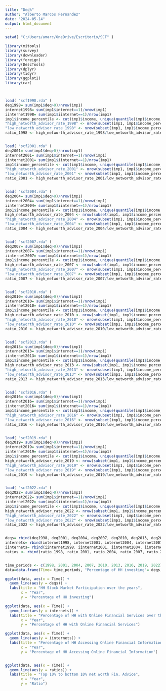 ---
title: "Deq%"
author: "Alberto Marcos Fernandez"
date: "2024-05-14"
output: html_document
---

```{r}
setwd( "C:/Users/amarc/OneDrive/Escritorio/SCF" )

library(mitools)
library(survey)
library(downloader)
library(foreign)
library(DescTools)
library(dplyr)
library(tidyr)
library(ggplot2)
library(car)



load( "scf1998.rda" )
deq1998= sum(imp1$deq>0)/nrow(imp1)
internet1998= sum(imp1$internet==1)/nrow(imp1)
iinternet1998= sum(imp1$iinternet==1)/nrow(imp1)
imp1$income_percentile <- cut(imp1$income, unique(quantile(imp1$income, seq(0, 1, 0.01))), labels = FALSE)
"high_networth_advisor_rate_1998" <- nrow(subset(imp1, imp1$income_percentile>90 & (imp1$ifinplan==1 | imp1$ifinpro==1)))/nrow(subset(imp1, imp1$income_percentile>90))
"low_networth_advisor_rate_1998" <- nrow(subset(imp1, imp1$income_percentile<10 & (imp1$ifinplan==1 | imp1$ifinpro==1)))/nrow(subset(imp1, imp1$income_percentile<10))
ratio_1998 <- high_networth_advisor_rate_1998/low_networth_advisor_rate_1998


load( "scf2001.rda" )
deq2001= sum(imp1$deq>0)/nrow(imp1)
internet2001= sum(imp1$internet==1)/nrow(imp1)
iinternet2001= sum(imp1$iinternet==1)/nrow(imp1)
imp1$income_percentile <- cut(imp1$income, unique(quantile(imp1$income, seq(0, 1, 0.01))), labels = FALSE)
"high_networth_advisor_rate_2001" <- nrow(subset(imp1, imp1$income_percentile>90 & (imp1$ifinplan==1 | imp1$ifinpro==1)))/nrow(subset(imp1, imp1$income_percentile>90))
"low_networth_advisor_rate_2001" <- nrow(subset(imp1, imp1$income_percentile<10 & (imp1$ifinplan==1 | imp1$ifinpro==1)))/nrow(subset(imp1, imp1$income_percentile<10))
ratio_2001 <- high_networth_advisor_rate_2001/low_networth_advisor_rate_2001


load( "scf2004.rda" )
deq2004= sum(imp1$deq>0)/nrow(imp1)
internet2004= sum(imp1$internet==1)/nrow(imp1)
iinternet2004= sum(imp1$iinternet==1)/nrow(imp1)
imp1$income_percentile <- cut(imp1$income, unique(quantile(imp1$income, seq(0, 1, 0.01))), labels = FALSE)
high_networth_advisor_rate_2004 <- nrow(subset(imp1, imp1$income_percentile>90 & (imp1$ifinplan==1 | imp1$ifinpro==1)))/nrow(subset(imp1, imp1$income_percentile>90))
"high_networth_advisor_rate_2004" <- nrow(subset(imp1, imp1$income_percentile>90 & (imp1$ifinplan==1 | imp1$ifinpro==1)))/nrow(subset(imp1, imp1$income_percentile>90))
"low_networth_advisor_rate_2004" <- nrow(subset(imp1, imp1$income_percentile<10 & (imp1$ifinplan==1 | imp1$ifinpro==1)))/nrow(subset(imp1, imp1$income_percentile<10))
ratio_2004 <- high_networth_advisor_rate_2004/low_networth_advisor_rate_2004


load( "scf2007.rda" )
deq2007= sum(imp1$deq>0)/nrow(imp1)
internet2007= sum(imp1$internet==1)/nrow(imp1)
iinternet2007= sum(imp1$iinternet==1)/nrow(imp1)
imp1$income_percentile <- cut(imp1$income, unique(quantile(imp1$income, seq(0, 1, 0.01))), labels = FALSE)
high_networth_advisor_rate_2007 <- nrow(subset(imp1, imp1$income_percentile>90 & (imp1$ifinplan==1 | imp1$ifinpro==1)))/nrow(subset(imp1, imp1$income_percentile>90))
"high_networth_advisor_rate_2007" <- nrow(subset(imp1, imp1$income_percentile>90 & (imp1$ifinplan==1 | imp1$ifinpro==1)))/nrow(subset(imp1, imp1$income_percentile>90))
"low_networth_advisor_rate_2007" <- nrow(subset(imp1, imp1$income_percentile<10 & (imp1$ifinplan==1 | imp1$ifinpro==1)))/nrow(subset(imp1, imp1$income_percentile<10))
ratio_2007 <- high_networth_advisor_rate_2007/low_networth_advisor_rate_2007


load( "scf2010.rda" )
deq2010= sum(imp1$deq>0)/nrow(imp1)
internet2010= sum(imp1$internet==1)/nrow(imp1)
iinternet2010= sum(imp1$iinternet==1)/nrow(imp1)
imp1$income_percentile <- cut(imp1$income, unique(quantile(imp1$income, seq(0, 1, 0.01))), labels = FALSE)
high_networth_advisor_rate_2010 <- nrow(subset(imp1, imp1$income_percentile>90 & (imp1$ifinplan==1 | imp1$ifinpro==1)))/nrow(subset(imp1, imp1$income_percentile>90))
"high_networth_advisor_rate_2010" <- nrow(subset(imp1, imp1$income_percentile>90 & (imp1$ifinplan==1 | imp1$ifinpro==1)))/nrow(subset(imp1, imp1$income_percentile>90))
"low_networth_advisor_rate_2010" <- nrow(subset(imp1, imp1$income_percentile<10 & (imp1$ifinplan==1 | imp1$ifinpro==1)))/nrow(subset(imp1, imp1$income_percentile<10))
ratio_2010 <- high_networth_advisor_rate_2010/low_networth_advisor_rate_2010


load( "scf2013.rda" )
deq2013= sum(imp1$deq>0)/nrow(imp1)
internet2013= sum(imp1$internet==1)/nrow(imp1)
iinternet2013= sum(imp1$iinternet==1)/nrow(imp1)
imp1$income_percentile <- cut(imp1$income, unique(quantile(imp1$income, seq(0, 1, 0.01))), labels = FALSE)
high_networth_advisor_rate_2013 <- nrow(subset(imp1, imp1$income_percentile>90 & (imp1$ifinplan==1 | imp1$ifinpro==1)))/nrow(subset(imp1, imp1$income_percentile>90))
"high_networth_advisor_rate_2013" <- nrow(subset(imp1, imp1$income_percentile>90 & (imp1$ifinplan==1 | imp1$ifinpro==1)))/nrow(subset(imp1, imp1$income_percentile>90))
"low_networth_advisor_rate_2013" <- nrow(subset(imp1, imp1$income_percentile<10 & (imp1$ifinplan==1 | imp1$ifinpro==1)))/nrow(subset(imp1, imp1$income_percentile<10))
ratio_2013 <- high_networth_advisor_rate_2013/low_networth_advisor_rate_2013


load( "scf2016.rda" )
deq2016= sum(imp1$deq>0)/nrow(imp1)
internet2016= sum(imp1$internet==1)/nrow(imp1)
iinternet2016= sum(imp1$iinternet==1)/nrow(imp1)
imp1$income_percentile <- cut(imp1$income, unique(quantile(imp1$income, seq(0, 1, 0.01))), labels = FALSE)
"high_networth_advisor_rate_2016" <- nrow(subset(imp1, imp1$income_percentile>90 & (imp1$ifinplan==1 | imp1$ifinpro==1)))/nrow(subset(imp1, imp1$income_percentile>90))
"low_networth_advisor_rate_2016" <- nrow(subset(imp1, imp1$income_percentile<10 & (imp1$ifinplan==1 | imp1$ifinpro==1)))/nrow(subset(imp1, imp1$income_percentile<10))
ratio_2016 <- high_networth_advisor_rate_2016/low_networth_advisor_rate_2016


load( "scf2019.rda" )
deq2019= sum(imp1$deq>0)/nrow(imp1)
internet2019= sum(imp1$internet==1)/nrow(imp1)
iinternet2019= sum(imp1$iinternet==1)/nrow(imp1)
imp1$income_percentile <- cut(imp1$income, unique(quantile(imp1$income, seq(0, 1, 0.01))), labels = FALSE)
high_networth_advisor_rate_2019 <- nrow(subset(imp1, imp1$income_percentile>90 & (imp1$ifinplan==1 | imp1$ifinpro==1)))/nrow(subset(imp1, imp1$income_percentile>90))
"high_networth_advisor_rate_2019" <- nrow(subset(imp1, imp1$income_percentile>90 & (imp1$ifinplan==1 | imp1$ifinpro==1)))/nrow(subset(imp1, imp1$income_percentile>90))
"low_networth_advisor_rate_2019" <- nrow(subset(imp1, imp1$income_percentile<10 & (imp1$ifinplan==1 | imp1$ifinpro==1)))/nrow(subset(imp1, imp1$income_percentile<10))
ratio_2019 <- high_networth_advisor_rate_2019/low_networth_advisor_rate_2019


load( "scf2022.rda" )
deq2022= sum(imp1$deq>0)/nrow(imp1)
internet2022= sum(imp1$internet==1)/nrow(imp1)
iinternet2022= sum(imp1$iinternet==1)/nrow(imp1)
imp1$income_percentile <- cut(imp1$income, unique(quantile(imp1$income, seq(0, 1, 0.01))), labels = FALSE)
high_networth_advisor_rate_2022 <- nrow(subset(imp1, imp1$income_percentile>90 & (imp1$ifinplan==1 | imp1$ifinpro==1)))/nrow(subset(imp1, imp1$income_percentile>90))
"high_networth_advisor_rate_2022" <- nrow(subset(imp1, imp1$income_percentile>90 & (imp1$ifinplan==1 | imp1$ifinpro==1)))/nrow(subset(imp1, imp1$income_percentile>90))
"low_networth_advisor_rate_2022" <- nrow(subset(imp1, imp1$income_percentile<10 & (imp1$ifinplan==1 | imp1$ifinpro==1)))/nrow(subset(imp1, imp1$income_percentile<10))
ratio_2022 <- high_networth_advisor_rate_2022/low_networth_advisor_rate_2022


deqs= rbind(deq1998, deq2001, deq2004, deq2007, deq2010, deq2013, deq2016, deq2019, deq2022)
internets= rbind(internet1998, internet2001, internet2004, internet2007, internet2010, internet2013, internet2016, internet2019, internet2022)
iinternets= rbind(iinternet1998, iinternet2001, iinternet2004, iinternet2007, iinternet2010, iinternet2013, iinternet2016, iinternet2019, iinternet2022)
ratios <- rbind(ratio_1998, ratio_2001, ratio_2004, ratio_2007, ratio_2010, ratio_2013, ratio_2016, ratio_2019, ratio_2022)


time_periods <- c(1998, 2001, 2004, 2007, 2010, 2013, 2016, 2019, 2022)
data=data.frame(Time= time_periods, "Percentage of HH investing"= deqs, "Percentage of HH with Online Financial Services"= internets, "Percentage of HH with Online Financial Services"= iinternets, "<90/>10 percentile advisor ratios" = ratios)

ggplot(data, aes(x = Time)) +
  geom_line(aes(y = deqs)) +
  labs(title = "HH Stock Market Participation over the years",
       x = "Year",
       y = "Percentage of HH investing")

ggplot(data, aes(x = Time)) +
  geom_line(aes(y = internets)) +
  labs(title = "Percentage of HH with Online Financial Services over the years",
       x = "Year",
       y = "Percentage of HH with Online Financial Services")

ggplot(data, aes(x = Time)) +
  geom_line(aes(y = iinternets)) +
  labs(title = "Percentage of HH Accessing Online Financial Information over the years",
       x = "Year",
       y = "Percentage of HH Accessing Online Financial Information")


ggplot(data, aes(x = Time)) +
  geom_line(aes(y = ratios)) +
  labs(title = "Top 10% to bottom 10% net worth Fin. Advice",
       x = "Year",
       y = "Ratio")
```
